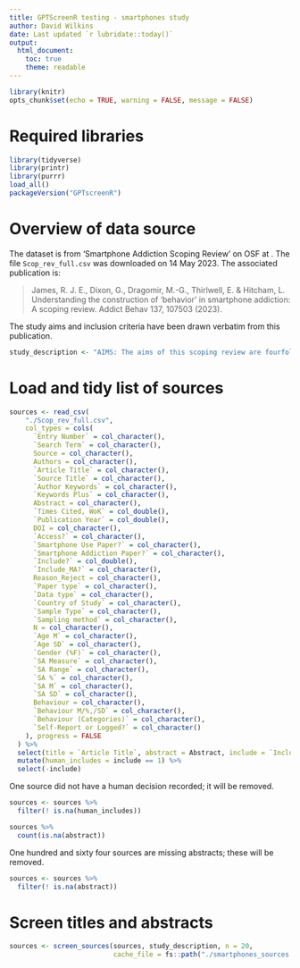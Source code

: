 ```yaml
---
title: GPTScreenR testing - smartphones study
author: David Wilkins
date: Last updated `r lubridate::today()`
output:
  html_document:
    toc: true
    theme: readable
---
```


```r
library(knitr)
opts_chunk$set(echo = TRUE, warning = FALSE, message = FALSE)
```

# Required libraries

```r
library(tidyverse)
library(printr)
library(purrr)
load_all()
packageVersion("GPTscreenR")
```

# Overview of data source

The dataset is from 'Smartphone Addiction Scoping Review' on OSF at \url{https://osf.io/jnxch}. The file `Scop_rev_full.csv` was downloaded on 14 May 2023. The associated publication is:

> James, R. J. E., Dixon, G., Dragomir, M.-G., Thirlwell, E. & Hitcham, L. Understanding the construction of ‘behavior’ in smartphone addiction: A scoping review. Addict Behav 137, 107503 (2023).

The study aims and inclusion criteria have been drawn verbatim from this publication.

```r
study_description <- "AIMS: The aims of this scoping review are fourfold: (1) to categorise what kinds of behavior are measured in the smartphone addiction literature, (2) identify how frequently behavior is measured, (3) how behavior is measured (self-report vs logged), and (4) whether these have changed over time.\n\nINCLUSION CRITERIA:\n- Was the paper focused on smartphone addiction? (i.e. did it include an addiction measure, and if not was the paper substantially focused on the topic e.g. for qualitative studies).\n- Did the paper report the use of primary data? i.e. not a literature review, theoretical paper, systematic review or meta-analysis, and not reporting data previously reported in the literature (e.g. reuse of data, secondary analysis of an existing data set). Secondary data were removed because reporting of data will be limited to key variables of interest and overlap. For longitudinal or intervention studies that were included, measurements were taken at baseline or the first wave that smartphone addiction was included as a variable.\n- Was the paper written in English?"
```

# Load and tidy list of sources

```r
sources <- read_csv(
    "./Scop_rev_full.csv",
    col_types = cols(
      `Entry Number` = col_character(),
      `Search Term` = col_character(),
      Source = col_character(),
      Authors = col_character(),
      `Article Title` = col_character(),
      `Source Title` = col_character(),
      `Author Keywords` = col_character(),
      `Keywords Plus` = col_character(),
      Abstract = col_character(),
      `Times Cited, WoK` = col_double(),
      `Publication Year` = col_double(),
      DOI = col_character(),
      `Access?` = col_character(),
      `Smartphone Use Paper?` = col_character(),
      `Smartphone Addiction Paper?` = col_character(),
      `Include?` = col_double(),
      `Include_MA?` = col_character(),
      Reason_Reject = col_character(),
      `Paper type` = col_character(),
      `Data type` = col_character(),
      `Country of Study` = col_character(),
      `Sample Type` = col_character(),
      `Sampling method` = col_character(),
      N = col_character(),
      `Age M` = col_character(),
      `Age SD` = col_character(),
      `Gender (%F)` = col_character(),
      `SA Measure` = col_character(),
      `SA Range` = col_character(),
      `SA %` = col_character(),
      `SA M` = col_character(),
      `SA SD` = col_character(),
      Behaviour = col_character(),
      `Behaviour M/%,/SD` = col_character(),
      `Behaviour (Categories)` = col_character(),
      `Self-Report or Logged?` = col_character()
    ), progress = FALSE
  ) %>% 
  select(title = `Article Title`, abstract = Abstract, include = `Include?`) %>%
  mutate(human_includes = include == 1) %>%
  select(-include)
```

One source did not have a human decision recorded; it will be removed.

```r
sources <- sources %>%
  filter(! is.na(human_includes))
```

```r
sources %>%
  count(is.na(abstract))
```

One hundred and sixty four sources are missing abstracts; these will be removed.

```r
sources <- sources %>%
  filter(! is.na(abstract))
```

# Screen titles and abstracts

```r
sources <- screen_sources(sources, study_description, n = 20,
                          cache_file = fs::path("./smartphones_sources.rds"))
```
